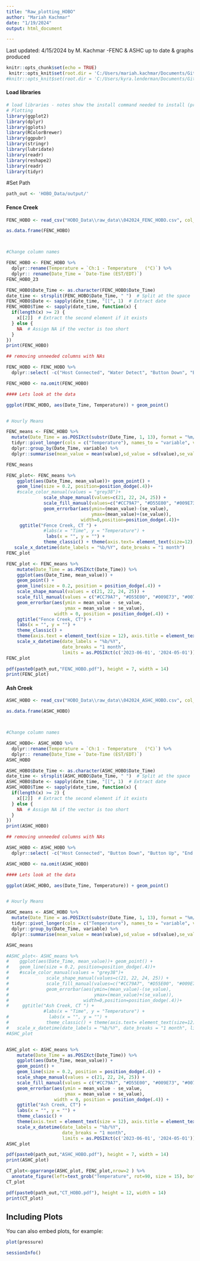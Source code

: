 ```yaml
---
title: "Raw_plotting_HOBO"
author: "Mariah Kachmar"
date: "1/19/2024"
output: html_document

---
```


Last updated: 4/15/2024 by M. Kachmar 
-FENC & ASHC up to date & graphs produced

```r
knitr::opts_chunk$set(echo = TRUE)
 knitr::opts_knit$set(root.dir = 'C:/Users/mariah.kachmar/Documents/Github/EAD-ASEB_EPA_LISS_Disease_Surveillance') #Mariah's
#knitr::opts_knit$set(root.dir = 'C:/Users/kyra.lenderman/Documents/Github/EAD-ASEB_EPA_LISS_Disease_Surveillance') #Kyra's
```


#### Load libraries

```r
# load libraries - notes show the install command needed to install (pre installed)
# Plotting
library(ggplot2)
library(dplyr)
library(gplots)
library(RColorBrewer)
library(ggpubr)
library(stringr)
library(lubridate)
library(readr)
library(reshape2)
library(readr)
library(tidyr)
```

#Set Path
```r
path_out <- 'HOBO_Data/output/'
```


#### Fence Creek ####
```r
FENC_HOBO <- read_csv("HOBO_Data\\raw_data\\042024_FENC_HOBO.csv", col_names = TRUE)   

as.data.frame(FENC_HOBO)



#Change column names

FENC_HOBO <- FENC_HOBO %>%
  dplyr::rename(Temperature = `Ch:1 - Temperature   (°C)`) %>%
  dplyr:: rename(Date_Time = `Date-Time (EST/EDT)`)
FENC_HOBO_23

FENC_HOBO$Date_Time <- as.character(FENC_HOBO$Date_Time)
date_time <- strsplit(FENC_HOBO$Date_Time, " ")  # Split at the space
FENC_HOBO$Date <- sapply(date_time, "[[", 1)  # Extract date
FENC_HOBO$Time <- sapply(date_time, function(x) {
  if(length(x) >= 2) {
    x[[2]]  # Extract the second element if it exists
  } else {
    NA  # Assign NA if the vector is too short
  }
})
print(FENC_HOBO)

## removing unneeded columns with NAs

FENC_HOBO <- FENC_HOBO %>%
  dplyr::select( -c("Host Connected", "Water Detect", "Button Down", "Button Up", "End of File"))

FENC_HOBO <- na.omit(FENC_HOBO)

#### Lets look at the data 

ggplot(FENC_HOBO, aes(Date_Time, Temperature)) + geom_point()


# Hourly Means 

FENC_means <- FENC_HOBO %>%
  mutate(Date_Time = as.POSIXct(substr(Date_Time, 1, 13), format = "%m/%d/%Y %H")) %>% # Adjust the date format
  tidyr::pivot_longer(cols = c("Temperature"), names_to = "variable", values_to = "value") %>%
  dplyr::group_by(Date_Time, variable) %>%
  dplyr::summarise(mean_value = mean(value),sd_value = sd(value),se_value = sd(value) / sqrt(n())) 

FENC_means
```

```r
FENC_plot<- FENC_means %>%
    ggplot(aes(Date_Time, mean_value))+ geom_point() + 
    geom_line(size = 0.2, position=position_dodge(.4))+
    #scale_color_manual(values = "grey38")+
              scale_shape_manual(values=c(21, 22, 24, 25)) + 
              scale_fill_manual(values=c("#CC79A7", "#D55E00", "#009E73", "#0072B2")) + 
              geom_errorbar(aes(ymin=(mean_value)-(se_value), 
                                ymax=(mean_value)+(se_value)), 
                            width=0,position=position_dodge(.4))+
     ggtitle("Fence Creek, CT ") +
              #labs(x = "Time", y = "Temperature") +
               labs(x = "", y = "") + 
              theme_classic() + theme(axis.text= element_text(size=12), axis.title = element_text(size= 12))+
   scale_x_datetime(date_labels = "%b/%Y", date_breaks = "1 month")
FENC_plot

FENC_plot <- FENC_means %>%
    mutate(Date_Time = as.POSIXct(Date_Time)) %>%
    ggplot(aes(Date_Time, mean_value)) + 
    geom_point() + 
    geom_line(size = 0.2, position = position_dodge(.4)) +
    scale_shape_manual(values = c(21, 22, 24, 25)) + 
    scale_fill_manual(values = c("#CC79A7", "#D55E00", "#009E73", "#0072B2")) + 
    geom_errorbar(aes(ymin = mean_value - se_value, 
                      ymax = mean_value + se_value), 
                  width = 0, position = position_dodge(.4)) +
    ggtitle("Fence Creek, CT") +
    labs(x = "", y = "") + 
    theme_classic() + 
    theme(axis.text = element_text(size = 12), axis.title = element_text(size = 12)) +
    scale_x_datetime(date_labels = "%b/%Y", 
                     date_breaks = "1 month", 
                     limits = as.POSIXct(c('2023-06-01', '2024-05-01')))
FENC_plot

pdf(paste0(path_out,"FENC_HOBO.pdf"), height = 7, width = 14)
print(FENC_plot)

```

#### Ash Creek ####
```r
ASHC_HOBO <- read_csv("HOBO_Data\\raw_data\\042024_ASHC_HOBO.csv", col_names = TRUE)   

as.data.frame(ASHC_HOBO)



#Change column names

ASHC_HOBO<- ASHC_HOBO %>%
  dplyr::rename(Temperature = `Ch:1 - Temperature   (°C)`) %>%
  dplyr:: rename(Date_Time = `Date-Time (EST/EDT)`)
ASHC_HOBO

ASHC_HOBO$Date_Time <- as.character(ASHC_HOBO$Date_Time)
date_time <- strsplit(ASHC_HOBO$Date_Time, " ")  # Split at the space
ASHC_HOBO$Date <- sapply(date_time, "[[", 1)  # Extract date
ASHC_HOBO$Time <- sapply(date_time, function(x) {
  if(length(x) >= 2) {
    x[[2]]  # Extract the second element if it exists
  } else {
    NA  # Assign NA if the vector is too short
  }
})
print(ASHC_HOBO)

## removing unneeded columns with NAs

ASHC_HOBO <- ASHC_HOBO %>%
  dplyr::select( -c("Host Connected", "Button Down", "Button Up", "End of File"))

ASHC_HOBO <- na.omit(ASHC_HOBO)

#### Lets look at the data 

ggplot(ASHC_HOBO, aes(Date_Time, Temperature)) + geom_point()


# Hourly Means 

ASHC_means <- ASHC_HOBO %>%
  mutate(Date_Time = as.POSIXct(substr(Date_Time, 1, 13), format = "%m/%d/%Y %H")) %>% # Adjust the date format
  tidyr::pivot_longer(cols = c("Temperature"), names_to = "variable", values_to = "value") %>%
  dplyr::group_by(Date_Time, variable) %>%
  dplyr::summarise(mean_value = mean(value),sd_value = sd(value),se_value = sd(value) / sqrt(n())) 

ASHC_means
```

```r
#ASHC_plot<- ASHC_means %>%
#    ggplot(aes(Date_Time, mean_value))+ geom_point() + 
#    geom_line(size = 0.2, position=position_dodge(.4))+
#    #scale_color_manual(values = "grey38")+
#              scale_shape_manual(values=c(21, 22, 24, 25)) + 
#              scale_fill_manual(values=c("#CC79A7", "#D55E00", "#009E73", "#0072B2")) + 
#              geom_errorbar(aes(ymin=(mean_value)-(se_value), 
#                                ymax=(mean_value)+(se_value)), 
#                            width=0,position=position_dodge(.4))+
#     ggtitle("Ash Creek, CT ") +
              #labs(x = "Time", y = "Temperature") +
#               labs(x = "", y = "") + 
#              theme_classic() + theme(axis.text= element_text(size=12), axis.title = element_text(size= 12))+
#   scale_x_datetime(date_labels = "%b/%Y", date_breaks = "1 month", limits = as.Date(c('2023-06-01','2024-04-01'))) 
#ASHC_plot


ASHC_plot <- ASHC_means %>%
    mutate(Date_Time = as.POSIXct(Date_Time)) %>%
    ggplot(aes(Date_Time, mean_value)) + 
    geom_point() + 
    geom_line(size = 0.2, position = position_dodge(.4)) +
    scale_shape_manual(values = c(21, 22, 24, 25)) + 
    scale_fill_manual(values = c("#CC79A7", "#D55E00", "#009E73", "#0072B2")) + 
    geom_errorbar(aes(ymin = mean_value - se_value, 
                      ymax = mean_value + se_value), 
                  width = 0, position = position_dodge(.4)) +
    ggtitle("Ash Creek, CT") +
    labs(x = "", y = "") + 
    theme_classic() + 
    theme(axis.text = element_text(size = 12), axis.title = element_text(size = 12)) +
    scale_x_datetime(date_labels = "%b/%Y", 
                     date_breaks = "1 month", 
                     limits = as.POSIXct(c('2023-06-01', '2024-05-01')))
ASHC_plot

pdf(paste0(path_out,"ASHC_HOBO.pdf"), height = 7, width = 14)
print(ASHC_plot)

```

```r
CT_plot<-ggarrange(ASHC_plot, FENC_plot,nrow=2 ) %>%
  annotate_figure(left=text_grob("Temperature", rot=90, size = 15), bottom = text_grob("Time", size = 15))
CT_plot

pdf(paste0(path_out,"CT_HOBO.pdf"), height = 12, width = 14)
print(CT_plot)

```

## Including Plots

You can also embed plots, for example:

```r
plot(pressure)
```

```r
sessionInfo()
```